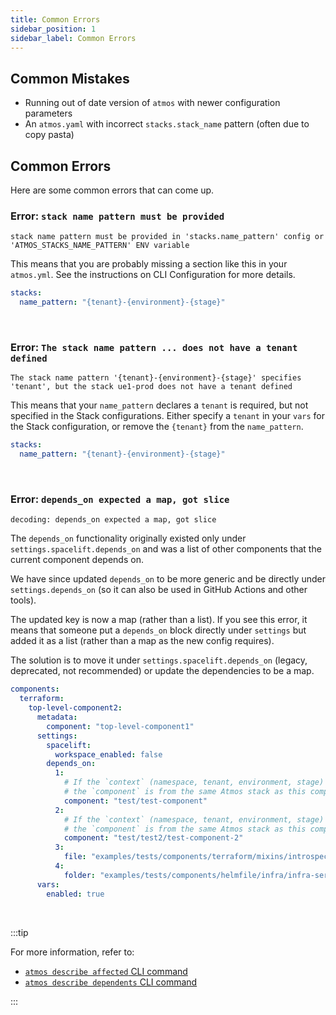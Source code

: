 ```yaml
---
title: Common Errors
sidebar_position: 1
sidebar_label: Common Errors
---
```


## Common Mistakes

* Running out of date version of `atmos` with newer configuration parameters
* An `atmos.yaml` with incorrect `stacks.stack_name` pattern (often due to copy pasta)

## Common Errors

Here are some common errors that can come up.

### Error: `stack name pattern must be provided`

```console
stack name pattern must be provided in 'stacks.name_pattern' config or 'ATMOS_STACKS_NAME_PATTERN' ENV variable
```

This means that you are probably missing a section like this in your `atmos.yml`. See the instructions on CLI Configuration for more details.

```yaml
stacks:
  name_pattern: "{tenant}-{environment}-{stage}"
```

<br/>

### Error: `The stack name pattern ... does not have a tenant defined`

```console
The stack name pattern '{tenant}-{environment}-{stage}' specifies 'tenant', but the stack ue1-prod does not have a tenant defined
```

This means that your `name_pattern` declares a `tenant` is required, but not specified in the Stack configurations. Either specify a `tenant` in
your `vars` for the Stack configuration, or remove the `{tenant}` from the `name_pattern`.

```yaml
stacks:
  name_pattern: "{tenant}-{environment}-{stage}"
```

<br/>

### Error: `depends_on expected a map, got slice`

```console
decoding: depends_on expected a map, got slice
```

The `depends_on` functionality originally existed only under `settings.spacelift.depends_on` and was a list of other components that the current
component depends on.

We have since updated `depends_on` to be more generic and be directly under `settings.depends_on` (so it can also be used in GitHub Actions and other
tools).

The updated key is now a map (rather than a list). If you see this error, it means that someone put a `depends_on`
block directly under `settings` but added it as a list (rather than a map as the new config requires).

The solution is to move it under `settings.spacelift.depends_on` (legacy, deprecated, not recommended) or update the dependencies to be a map.

```yaml
components:
  terraform:
    top-level-component2:
      metadata:
        component: "top-level-component1"
      settings:
        spacelift:
          workspace_enabled: false
        depends_on:
          1:
            # If the `context` (namespace, tenant, environment, stage) is not provided,
            # the `component` is from the same Atmos stack as this component
            component: "test/test-component"
          2:
            # If the `context` (namespace, tenant, environment, stage) is not provided,
            # the `component` is from the same Atmos stack as this component
            component: "test/test2/test-component-2"
          3:
            file: "examples/tests/components/terraform/mixins/introspection.mixin.tf"
          4:
            folder: "examples/tests/components/helmfile/infra/infra-server"
      vars:
        enabled: true
```

<br/>

:::tip

For more information, refer to:

- [`atmos describe affected` CLI command](/cli/commands/describe/affected)
- [`atmos describe dependents` CLI command](/cli/commands/describe/dependents)

:::
